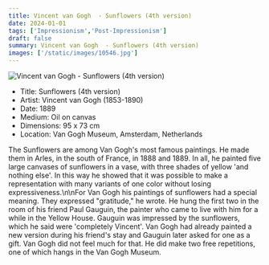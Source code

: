 ```yaml
---
title: Vincent van Gogh  - Sunflowers (4th version)
date: 2024-01-01
tags: ['Impressionism','Post-Impressionism']
draft: false
summary: Vincent van Gogh  - Sunflowers (4th version)
images: ['/static/images/10546.jpg']
---
```


![Vincent van Gogh  - Sunflowers (4th version)](/static/images/10546.jpg)

* Title: Sunflowers (4th version)
* Artist: Vincent van Gogh  (1853-1890)
* Date: 1889
* Medium: Oil on canvas
* Dimensions: 95 x 73 cm
* Location: Van Gogh Museum, Amsterdam, Netherlands

The Sunflowers are among Van Gogh's most famous paintings. He made them in Arles, in the south of France, in 1888 and 1889. In all, he painted five large canvases of sunflowers in a vase, with three shades of yellow 'and nothing else'. In this way he showed that it was possible to make a representation with many variants of one color without losing expressiveness.\n\nFor Van Gogh his paintings of sunflowers had a special meaning. They expressed \"gratitude,\" he wrote. He hung the first two in the room of his friend Paul Gauguin, the painter who came to live with him for a while in the Yellow House. Gauguin was impressed by the sunflowers, which he said were 'completely Vincent'. Van Gogh had already painted a new version during his friend's stay and Gauguin later asked for one as a gift. Van Gogh did not feel much for that. He did make two free repetitions, one of which hangs in the Van Gogh Museum.
